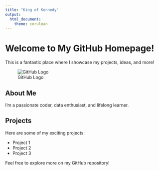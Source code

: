 ```yaml
---
title: "King of Kennedy"
output:
  html_document:
    theme: cerulean 
---
```


# Welcome to My GitHub Homepage!

This is a fantastic place where I showcase my projects, ideas, and more!

![GitHub Logo](https://github.githubassets.com/images/modules/logos_page/GitHub-Mark.png)

## About Me

I'm a passionate coder, data enthusiast, and lifelong learner. 

## Projects

Here are some of my exciting projects:

- Project 1
- Project 2
- Project 3

Feel free to explore more on my GitHub repository!
